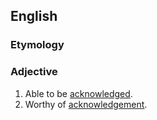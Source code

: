 ==English==

===Etymology===
{{suffix|en|acknowledge|able}}

===Adjective===
{{en-adj}}

# Able to be [[acknowledged]].
# Worthy of [[acknowledgement]].